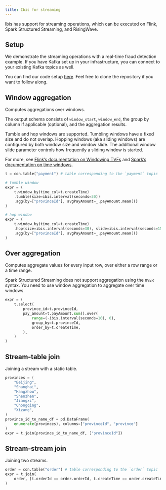 ```yaml
---
title: Ibis for streaming
---
```


Ibis has support for streaming operations, which can be executed on Flink,
Spark Structured Streaming, and RisingWave.

## Setup

We demonstrate the streaming operations with a real-time fraud detection example.
If you have Kafka set up in your infrastructure, you can connect to your existing Kafka
topics as well.

You can find our code setup [here](https://github.com/ibis-project/realtime-fraud-detection).
Feel free to clone the repository if you want to follow along.

## Window aggregation
Computes aggregations over windows.

The output schema consists of `window_start`, `window_end`, the group
by column if applicable (optional), and the aggregation results.

Tumble and hop windows are supported. Tumbling windows have a fixed size and do not overlap.
Hopping windows (aka sliding windows) are configured by both window size and window slide. The
additional window slide parameter controls how frequently a sliding window is started.

For more, see [Flink's documentation on Windowing TVFs](https://nightlies.apache.org/flink/flink-docs-release-1.19/docs/dev/table/sql/queries/window-tvf/)
and [Spark's documentation on time windows](https://spark.apache.org/docs/latest/structured-streaming-programming-guide.html#types-of-time-windows).

```python
t = con.table("payment") # table corresponding to the `payment` topic

# tumble window
expr = (
    t.window_by(time_col=t.createTime)
    .tumble(size=ibis.interval(seconds=30))
    .agg(by=["provinceId"], avgPayAmount=_.payAmount.mean())
)

# hop window
expr = (
    t.window_by(time_col=t.createTime)
    .hop(size=ibis.interval(seconds=30), slide=ibis.interval(seconds=15))
    .agg(by=["provinceId"], avgPayAmount=_.payAmount.mean())
)
```

## Over aggregation
Computes aggregate values for every input row, over either a row range or a time range.

::: {.callout-note}
Spark Structured Streaming does not support aggregation using the `OVER` syntax. You need to use
window aggregation to aggregate over time windows.
:::

```python
expr = (
    t.select(
        province_id=t.provinceId,
        pay_amount=t.payAmount.sum().over(
            range=(-ibis.interval(seconds=10), 0),
            group_by=t.provinceId,
            order_by=t.createTime,
        ),
    )
)
```


## Stream-table join
Joining a stream with a static table.

```python
provinces = (
    "Beijing",
    "Shanghai",
    "Hangzhou",
    "Shenzhen",
    "Jiangxi",
    "Chongqing",
    "Xizang",
)
province_id_to_name_df = pd.DataFrame(
    enumerate(provinces), columns=["provinceId", "province"]
)
expr = t.join(province_id_to_name_df, ["provinceId"])
```

## Stream-stream join
Joining two streams.

```python
order = con.table("order") # table corresponding to the `order` topic
expr = t.join(
    order, [t.orderId == order.orderId, t.createTime == order.createTime]
)
```
